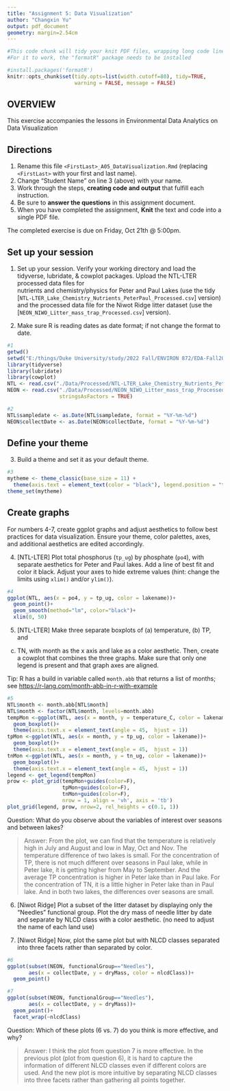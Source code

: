 ```yaml
---
title: "Assignment 5: Data Visualization"
author: "Changxin Yu"
output: pdf_document
geometry: margin=2.54cm
---
```


```r
#This code chunk will tidy your knit PDF files, wrapping long code lines
#For it to work, the "formatR" package needs to be installed

#install.packages('formatR')
knitr::opts_chunk$set(tidy.opts=list(width.cutoff=80), tidy=TRUE, 
                      warning = FALSE, message = FALSE)
```

## OVERVIEW

This exercise accompanies the lessons in Environmental Data Analytics on Data Visualization 

## Directions
1. Rename this file `<FirstLast>_A05_DataVisualization.Rmd` (replacing `<FirstLast>` with your first and last name).
2. Change "Student Name" on line 3 (above) with your name.
3. Work through the steps, **creating code and output** that fulfill each instruction.
4. Be sure to **answer the questions** in this assignment document.
5. When you have completed the assignment, **Knit** the text and code into a single PDF file.

The completed exercise is due on Friday, Oct 21th @ 5:00pm.


## Set up your session 
1. Set up your session. Verify your working directory and load the tidyverse, 
lubridate, & cowplot packages. Upload the NTL-LTER processed data files for  
nutrients and chemistry/physics for Peter and Paul Lakes (use the tidy 
[`NTL-LTER_Lake_Chemistry_Nutrients_PeterPaul_Processed.csv`] version) and 
the processed data file for the Niwot Ridge litter dataset (use the
[`NEON_NIWO_Litter_mass_trap_Processed.csv`] version). 

2. Make sure R is reading dates as date format; if not change the format to date.

```r
#1 
getwd()
setwd("E:/things/Duke University/study/2022 Fall/ENVIRON 872/EDA-Fall2022")
library(tidyverse)
library(lubridate)
library(cowplot)
NTL <- read.csv("./Data/Processed/NTL-LTER_Lake_Chemistry_Nutrients_PeterPaul_Processed.csv",stringsAsFactors = TRUE)
NEON <- read.csv("./Data/Processed/NEON_NIWO_Litter_mass_trap_Processed.csv",
                 stringsAsFactors = TRUE)

#2 
NTL$sampledate <- as.Date(NTL$sampledate, format = "%Y-%m-%d")
NEON$collectDate <- as.Date(NEON$collectDate, format = "%Y-%m-%d")
```
## Define your theme
3. Build a theme and set it as your default theme.

```r
#3
mytheme <- theme_classic(base_size = 11) +
  theme(axis.text = element_text(color = "black"), legend.position = "top") 
theme_set(mytheme)
```

## Create graphs
For numbers 4-7, create ggplot graphs and adjust aesthetics to follow best 
practices for data visualization. Ensure your theme, color palettes, axes, 
and additional aesthetics are edited accordingly.

4. [NTL-LTER] Plot total phosphorus (`tp_ug`) by phosphate (`po4`), with 
separate aesthetics for Peter and Paul lakes. Add a line of best fit and 
color it black. Adjust your axes to hide extreme values (hint: change the 
limits using `xlim()` and/or `ylim()`).

```r
#4
ggplot(NTL, aes(x = po4, y = tp_ug, color = lakename))+
  geom_point()+
  geom_smooth(method="lm", color="black")+
  xlim(0, 50)
```


5. [NTL-LTER] Make three separate boxplots of (a) temperature, (b) TP, and 
(c) TN, with month as the x axis and lake as a color aesthetic. Then, create 
a cowplot that combines the three graphs. Make sure that only one legend is 
present and that graph axes are aligned. 

Tip: R has a build in variable called `month.abb` that returns a list of months;
see <https://r-lang.com/month-abb-in-r-with-example>

```r
#5
NTL$month <- month.abb[NTL$month]
NTL$month <- factor(NTL$month, levels=month.abb)
tempMon <-ggplot(NTL, aes(x = month, y = temperature_C, color = lakename))+
  geom_boxplot()+
  theme(axis.text.x = element_text(angle = 45,  hjust = 1))
tpMon <-ggplot(NTL, aes(x = month, y = tp_ug, color = lakename))+
  geom_boxplot()+
  theme(axis.text.x = element_text(angle = 45,  hjust = 1))
tnMon <-ggplot(NTL, aes(x = month, y = tn_ug, color = lakename))+
  geom_boxplot()+
  theme(axis.text.x = element_text(angle = 45,  hjust = 1))
legend <- get_legend(tempMon)
prow <- plot_grid(tempMon+guides(color=F), 
                  tpMon+guides(color=F), 
                  tnMon+guides(color=F), 
                  nrow = 1, align = 'vh', axis = 'tb')
plot_grid(legend, prow, nrow=2, rel_heights = c(0.1, 1))

```

Question: What do you observe about the variables of interest over seasons 
and between lakes? 

> Answer: From the plot, we can find that the temperature is relatively high in July and August and low in May, Oct and Nov. The temperature difference of two lakes is small. For the concentration of TP, there is not much different over seasons in Paul lake, while in Peter lake, it is getting higher from May to September. And the average TP concentration is higher in Peter lake than in Paul lake. For the concentration of TN, it is a little higher in Peter lake than in Paul lake. And in both two lakes, the differences over seasons are small.

6. [Niwot Ridge] Plot a subset of the litter dataset by displaying only the 
"Needles" functional group. Plot the dry mass of needle litter by date and 
separate by NLCD class with a color aesthetic. (no need to adjust the name 
of each land use)

7. [Niwot Ridge] Now, plot the same plot but with NLCD classes separated into 
three facets rather than separated by color. 

```r
#6
ggplot(subset(NEON, functionalGroup=="Needles"),
       aes(x = collectDate, y = dryMass, color = nlcdClass))+
  geom_point()

#7
ggplot(subset(NEON, functionalGroup=="Needles"),
       aes(x = collectDate, y = dryMass))+
  geom_point()+
  facet_wrap(~nlcdClass)

```
Question: Which of these plots (6 vs. 7) do you think is more effective, and why? 

> Answer: I think the plot from question 7 is more effective. In the previous plot (plot from question 6), it is hard to capture the information of different NLCD classes even if different colors are used. And the new plot is more intuitive by separating NLCD classes into three facets rather than gathering all points together.
